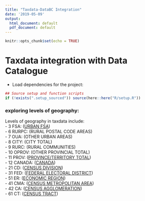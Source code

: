 ```yaml
---
title: "Taxdata-DataBC Integration"
date: '2019-05-09'
output:
  html_document: default
  pdf_document: default
---
```


```r
knitr::opts_chunk$set(echo = TRUE)
```

# Taxdata integration with Data Catalogue

- Load dependencies for the project: 

```r
## Source setup and function scripts
if (!exists(".setup_sourced")) source(here::here("R/setup.R"))
```

### exploring levels of geography:

Levels of geography in taxdata include:    
-  3 FSA: ([URBAN FSA](https://www12.statcan.gc.ca/census-recensement/2016/ref/dict/geo036-eng.cfm))   
-  6 RURPC: (RURAL POSTAL CODE AREAS)   
-  7 OUA: (OTHER URBAN AREAS)   
- 8 CITY: (CITY TOTAL)   
- 9 RURC: (RURAL COMMUNITIES)   
- 10 OPROV: (OTHER PROVINCIAL TOTAL)   
- 11 PROV: ([PROVINCE/TERRITORY TOTAL](https://www12.statcan.gc.ca/census-recensement/2016/ref/dict/geo038-eng.cfm))   
- 12 CANADA: ([CANADA](https://www12.statcan.gc.ca/census-recensement/2016/ref/98-304/chap12-eng.cfm))   
- 21 CD: ([CENSUS DIVISION](https://www12.statcan.gc.ca/census-recensement/2016/ref/dict/geo008-eng.cfm))   
- 31 FED: ([FEDERAL ELECTORAL DISTRICT](https://www12.statcan.gc.ca/census-recensement/2016/ref/dict/geo025-eng.cfm))   
- 51 ER: ([ECONOMIC REGION](https://www12.statcan.gc.ca/census-recensement/2016/ref/dict/geo022-eng.cfm))   
- 41 CMA: ([CENSUS METROPOLITAN AREA](https://www12.statcan.gc.ca/census-recensement/2016/ref/dict/geo009-eng.cfm))   
- 42 CA: ([CENSUS AGGLOMERATION](https://www12.statcan.gc.ca/census-recensement/2016/ref/dict/geo005-eng.cfm))   
- 61 CT: ([CENSUS TRACT](https://www12.statcan.gc.ca/census-recensement/2016/ref/dict/geo013-eng.cfm))   


